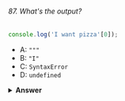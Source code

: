 ###### 87. What's the output?

```javascript
console.log('I want pizza'[0]);
```

- A: `"""`
- B: `"I"`
- C: `SyntaxError`
- D: `undefined`

<details>
<summary>
<b>Answer</b>
</summary>

#### Answer: B

In order to get a character at a specific index of a string, you can use bracket notation. The first character in the string has index 0, and so on. In this case, we want to get the element with index 0, the character `"I'`, which gets logged.

Note that this method is not supported in IE7 and below. In that case, use `.charAt()`.

</details>

